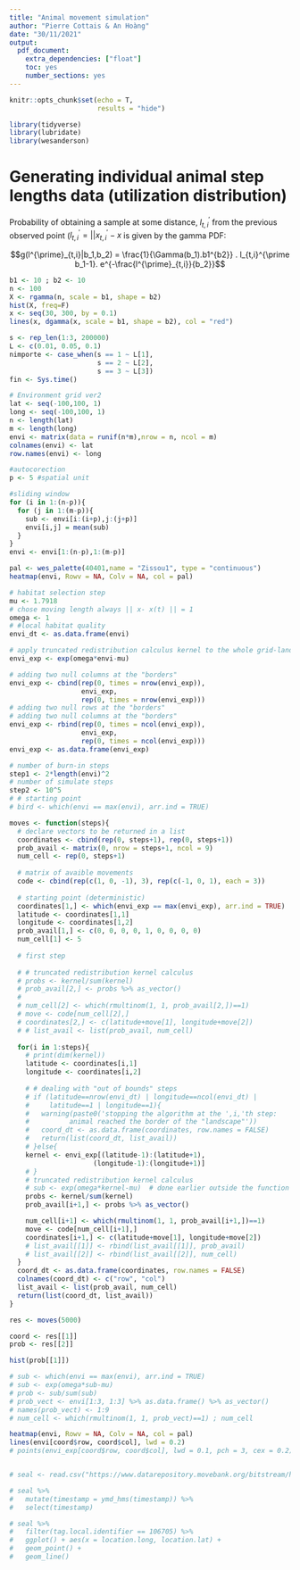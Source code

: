 ```yaml
---
title: "Animal movement simulation"
author: "Pierre Cottais & An Hoàng"
date: "30/11/2021"
output: 
  pdf_document: 
    extra_dependencies: ["float"]
    toc: yes
    number_sections: yes
---
```


```r
knitr::opts_chunk$set(echo = T,
                      results = "hide")
```


```r
library(tidyverse)
library(lubridate)
library(wesanderson)
```


# Generating individual animal step lengths data (utilization distribution)

Probability of obtaining a sample at some distance, $l^{\prime}_{t,i}$ from the previous observed point ($l^{\prime}_{t,i} = || x^{\prime}_{t,i}-x$ is given by the gamma PDF:

$$g(l^{\prime}_{t,i}|b_1,b_2) = \frac{1}{\Gamma(b_1).b1^{b2}} . l_{t,i}^{\prime b_1-1}. e^{-\frac{l^{\prime}_{t,i}}{b_2}}$$

```r
b1 <- 10 ; b2 <- 10
n <- 100
X <- rgamma(n, scale = b1, shape = b2)
hist(X, freq=F)
x <- seq(30, 300, by = 0.1)
lines(x, dgamma(x, scale = b1, shape = b2), col = "red")
```




```r
s <- rep_len(1:3, 200000)
L <- c(0.01, 0.05, 0.1)
nimporte <- case_when(s == 1 ~ L[1],
                      s == 2 ~ L[2],
                      s == 3 ~ L[3])
fin <- Sys.time()
```


```r
# Environment grid ver2
lat <- seq(-100,100, 1)
long <- seq(-100,100, 1)
n <- length(lat)
m <- length(long)
envi <- matrix(data = runif(n*m),nrow = n, ncol = m)
colnames(envi) <- lat
row.names(envi) <- long

```


```r
#autocorection
p <- 5 #spatial unit

#sliding window
for (i in 1:(n-p)){
  for (j in 1:(m-p)){
    sub <- envi[i:(i+p),j:(j+p)]
    envi[i,j] = mean(sub)
  }
}
envi <- envi[1:(n-p),1:(m-p)]
```


```r
pal <- wes_palette(40401,name = "Zissou1", type = "continuous")
heatmap(envi, Rowv = NA, Colv = NA, col = pal)
```


```r
# habitat selection step
mu <- 1.7918
# chose moving length always || x- x(t) || = 1 
omega <- 1 
# #local habitat quality
envi_dt <- as.data.frame(envi)

# apply truncated redistribution calculus kernel to the whole grid-landscape
envi_exp <- exp(omega*envi-mu)

# adding two null columns at the "borders"
envi_exp <- cbind(rep(0, times = nrow(envi_exp)),
                  envi_exp,
                  rep(0, times = nrow(envi_exp)))
# adding two null rows at the "borders"
# adding two null columns at the "borders"
envi_exp <- rbind(rep(0, times = ncol(envi_exp)),
                  envi_exp,
                  rep(0, times = ncol(envi_exp)))
envi_exp <- as.data.frame(envi_exp)

# number of burn-in steps
step1 <- 2*length(envi)^2
# number of simulate steps
step2 <- 10^5
# # starting point 
# bird <- which(envi == max(envi), arr.ind = TRUE)
```


```r
moves <- function(steps){
  # declare vectors to be returned in a list
  coordinates <- cbind(rep(0, steps+1), rep(0, steps+1))
  prob_avail <- matrix(0, nrow = steps+1, ncol = 9)
  num_cell <- rep(0, steps+1)
  
  # matrix of avaible movements
  code <- cbind(rep(c(1, 0, -1), 3), rep(c(-1, 0, 1), each = 3))
  
  # starting point (deterministic)
  coordinates[1,] <- which(envi_exp == max(envi_exp), arr.ind = TRUE)
  latitude <- coordinates[1,1]
  longitude <- coordinates[1,2]
  prob_avail[1,] <- c(0, 0, 0, 0, 1, 0, 0, 0, 0)
  num_cell[1] <- 5
  
  # first step
  
  # # truncated redistribution kernel calculus
  # probs <- kernel/sum(kernel)
  # prob_avail[2,] <- probs %>% as_vector()
  # 
  # num_cell[2] <- which(rmultinom(1, 1, prob_avail[2,])==1)
  # move <- code[num_cell[2],]
  # coordinates[2,] <- c(latitude+move[1], longitude+move[2])
  # # list_avail <- list(prob_avail, num_cell)
  
  for(i in 1:steps){
    # print(dim(kernel))
    latitude <- coordinates[i,1]
    longitude <- coordinates[i,2]
    
    # # dealing with "out of bounds" steps
    # if (latitude==nrow(envi_dt) | longitude==ncol(envi_dt) |
    #     latitude==1 | longitude==1){
    #   warning(paste0('stopping the algorithm at the ',i,'th step:  
    #          animal reached the border of the "landscape"'))
    #   coord_dt <- as.data.frame(coordinates, row.names = FALSE)
    #   return(list(coord_dt, list_avail))
    # }else{
    kernel <- envi_exp[(latitude-1):(latitude+1),
                     (longitude-1):(longitude+1)]
    # }
    # truncated redistribution kernel calculus
    # sub <- exp(omega*kernel-mu)  # done earlier outside the function
    probs <- kernel/sum(kernel)
    prob_avail[i+1,] <- probs %>% as_vector()

    num_cell[i+1] <- which(rmultinom(1, 1, prob_avail[i+1,])==1)
    move <- code[num_cell[i+1],]
    coordinates[i+1,] <- c(latitude+move[1], longitude+move[2])
    # list_avail[[1]] <- rbind(list_avail[[1]], prob_avail)
    # list_avail[[2]] <- rbind(list_avail[[2]], num_cell)
  }
  coord_dt <- as.data.frame(coordinates, row.names = FALSE)
  colnames(coord_dt) <- c("row", "col")
  list_avail <- list(prob_avail, num_cell)
  return(list(coord_dt, list_avail))
}
```


```r
res <- moves(5000)
```


```r
coord <- res[[1]]
prob <- res[[2]]

hist(prob[[1]])

# sub <- which(envi == max(envi), arr.ind = TRUE)
# sub <- exp(omega*sub-mu)
# prob <- sub/sum(sub)
# prob_vect <- envi[1:3, 1:3] %>% as.data.frame() %>% as_vector()
# names(prob_vect) <- 1:9
# num_cell <- which(rmultinom(1, 1, prob_vect)==1) ; num_cell
```


```r
heatmap(envi, Rowv = NA, Colv = NA, col = pal)
lines(envi[coord$row, coord$col], lwd = 0.2)
# points(envi_exp[coord$row, coord$col], lwd = 0.1, pch = 3, cex = 0.2)
```



```r

```











```r
# seal <- read.csv("https://www.datarepository.movebank.org/bitstream/handle/10255/move.451/Grey%20seals%20%28Halichoerus%20grypus%29%20at%20Sable%20Island%20%28data%20from%20Baker%20et%20al.%202015%29.csv?sequence=1")
```

```r
# seal %>% 
#   mutate(timestamp = ymd_hms(timestamp)) %>% 
#   select(timestamp)
```

```r
# seal %>% 
#   filter(tag.local.identifier == 106705) %>% 
#   ggplot() + aes(x = location.long, location.lat) +
#   geom_point() + 
#   geom_line()
```

